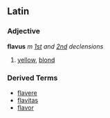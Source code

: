 ==Latin==
===Adjective===
'''flavus''' ''m'' ''[[Wiktionary Appendix:Latin first declension|1st]] and [[Wiktionary Appendix:Latin second declension|2nd]] declensions''

#[[yellow]], [[blond]]

===Derived Terms===
*[[flavere]]
*[[flavitas]]
*[[flavor]]